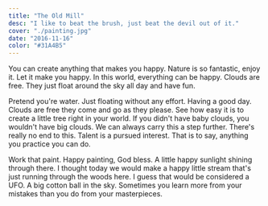 ```yaml
---
title: "The Old Mill"
desc: "I like to beat the brush, just beat the devil out of it."
cover: "./painting.jpg"
date: "2016-11-16"
color: "#31A4B5"
---
```


You can create anything that makes you happy. Nature is so fantastic, enjoy it. Let it make you happy. In this world, everything can be happy. Clouds are free. They just float around the sky all day and have fun.  

Pretend you're water. Just floating without any effort. Having a good day. Clouds are free they come and go as they please. See how easy it is to create a little tree right in your world. If you didn't have baby clouds, you wouldn't have big clouds. We can always carry this a step further. There's really no end to this. Talent is a pursued interest. That is to say, anything you practice you can do.  

Work that paint. Happy painting, God bless. A little happy sunlight shining through there. I thought today we would make a happy little stream that's just running through the woods here. I guess that would be considered a UFO. A big cotton ball in the sky. Sometimes you learn more from your mistakes than you do from your masterpieces.  
